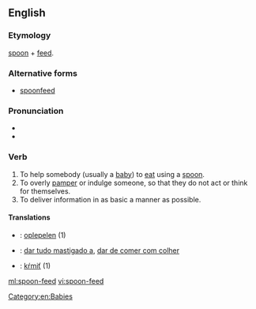 ==English==

===Etymology===
[[spoon]] + [[feed]].

===Alternative forms===
* [[spoonfeed]]

===Pronunciation===
* {{IPA|/ˈspunˌfid/}}
* {{hyphenation|spoon|feed}}

===Verb===
{{en-verb|spoon-feeds|spoon-feeding|spoon-fed}}

# To help somebody (usually a [[baby]]) to [[eat]] using a [[spoon]].
# To overly [[pamper]] or indulge someone, so that they do not act or think for themselves.
# To deliver information in as basic a manner as possible.

====Translations====
{{trans-top|to help somebody to eat using a spoon}}
{{trans-mid}}
{{trans-bottom}}

{{trans-top|to overly pamper or indulge someone}}
{{trans-mid}}
{{trans-bottom}}

{{trans-top|to deliver information in as basic a manner as possible}}
{{trans-mid}}
{{trans-bottom}}
{{checktrans-top}}

* {{ttbc|nl}}: [[oplepelen]] (1)
{{trans-mid}}
* {{ttbc|pt}}: [[dar tudo mastigado a]], [[dar de comer com colher]]
* {{ttbc|sk}}: [[kŕmiť]] (1)
{{trans-bottom}}

[[Category:en:Babies]]

[[ml:spoon-feed]]
[[vi:spoon-feed]]